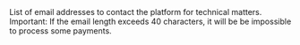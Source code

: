   

  
<ResponseField name="TechEmails" type="array" >  
<EmailsMustBe40Characters />    
List of email addresses to contact the platform for technical matters.   
Important: If the email length exceeds 40 characters, it will be be impossible to process some payments.  
</ResponseField>